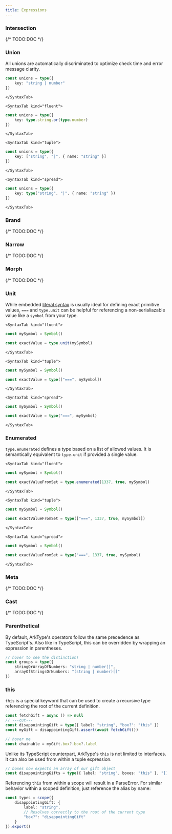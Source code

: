 ```yaml
---
title: Expressions
---
```



### Intersection

{/* TODO:DOC */}

### Union

All unions are automatically discriminated to optimize check time and error message clarity.

<SyntaxTabs>
	<SyntaxTab kind="string">

```ts twoslash
const unions = type({
	key: "string | number"
})
```

    </SyntaxTab>

    <SyntaxTab kind="fluent">

```ts twoslash
const unions = type({
	key: type.string.or(type.number)
})
```

    </SyntaxTab>

    <SyntaxTab kind="tuple">

```ts twoslash
const unions = type({
	key: ["string", "|", { name: "string" }]
})
```

    </SyntaxTab>

    <SyntaxTab kind="spread">

```ts twoslash
const unions = type({
	key: type("string", "|", { name: "string" })
})
```

    </SyntaxTab>

</SyntaxTabs>

### Brand

{/* TODO:DOC */}

### Narrow

{/* TODO:DOC */}

### Morph

{/* TODO:DOC */}

### Unit

While embedded [literal syntax](/literals) is usually ideal for defining exact primitive values, `===` and `type.unit` can be helpful for referencing a non-serialiazable value like a `symbol` from your type.

<SyntaxTabs>

    <SyntaxTab kind="fluent">

```ts twoslash
const mySymbol = Symbol()

const exactValue = type.unit(mySymbol)
```

    </SyntaxTab>

    <SyntaxTab kind="tuple">

```ts twoslash
const mySymbol = Symbol()

const exactValue = type(["===", mySymbol])
```

    </SyntaxTab>

    <SyntaxTab kind="spread">

```ts twoslash
const mySymbol = Symbol()

const exactValue = type("===", mySymbol)
```

    </SyntaxTab>

</SyntaxTabs>

### Enumerated

`type.enumerated` defines a type based on a list of allowed values. It is semantically equivalent to `type.unit` if provided a single value.

<SyntaxTabs>

    <SyntaxTab kind="fluent">

```ts twoslash
const mySymbol = Symbol()

const exactValueFromSet = type.enumerated(1337, true, mySymbol)
```

    </SyntaxTab>

    <SyntaxTab kind="tuple">

```ts twoslash
const mySymbol = Symbol()

const exactValueFromSet = type(["===", 1337, true, mySymbol])
```

    </SyntaxTab>

    <SyntaxTab kind="spread">

```ts twoslash
const mySymbol = Symbol()

const exactValueFromSet = type("===", 1337, true, mySymbol)
```

    </SyntaxTab>

</SyntaxTabs>

### Meta

{/* TODO:DOC */}

### Cast

{/* TODO:DOC */}

### Parenthetical

By default, ArkType's operators follow the same precedence as TypeScript's. Also like in TypeScript, this can be overridden by wrapping an expression in parentheses.

```ts twoslash
// hover to see the distinction!
const groups = type({
	stringOrArrayOfNumbers: "string | number[]",
	arrayOfStringsOrNumbers: "(string | number)[]"
})
```

### this

`this` is a special keyword that can be used to create a recursive type referencing the root of the current definition.

```ts twoslash
const fetchGift = async () => null
// ---cut---
const disappointingGift = type({ label: "string", "box?": "this" })
const myGift = disappointingGift.assert(await fetchGift())

// hover me
const chainable = myGift.box?.box?.label
```

Unlike its TypeScript counterpart, ArkType's `this` is not limited to interfaces. It can also be used from within a tuple expression.

```ts twoslash
// boxes now expects an array of our gift object
const disappointingGifts = type({ label: "string", boxes: "this" }, "[]")
```

Referencing `this` from within a scope will result in a ParseError. For similar behavior within a scoped definition, just reference the alias by name:

```ts twoslash
const types = scope({
	disappointingGift: {
		label: "string",
		// Resolves correctly to the root of the current type
		"box?": "disappointingGift"
	}
}).export()
```

